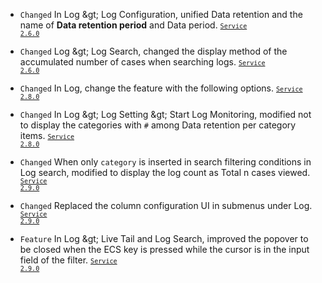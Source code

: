- <code class="Changed">Changed</code> In <span class="uitext">Log</span> &amp;gt; <span class="uitext">Log Configuration</span>, unified <span class="uitext">Data retention</span> and the name of <strong>Data retention period</strong> and <span class="b600">Data period</span>. <code class='changelog-service'><a href="../release-notes/service/service-2_6_x"><code class='changelog-service'>Service 2.6.0​</code></a></code>

- <code class="Changed">Changed</code> <span class="uitext">Log</span> &amp;gt; <span class="uitext">Log Search</span>, changed the display method of the accumulated number of cases when searching logs. <code class='changelog-service'><a href="../release-notes/service/service-2_6_x"><code class='changelog-service'>Service 2.6.0​</code></a></code>

- <code class="Changed" type="1">Changed</code> In <span class="uitext">Log</span>, change the feature with the following options. <code class='changelog-service'><a href="../release-notes/service/service-2_8_x"><code class='changelog-service'>Service 2.8.0​</code></a></code>

- <code class="Changed" type="1">Changed</code> In <span class="uitext">Log</span> &amp;gt; <span class="uitext">Log Setting</span> &amp;gt; <span class="uitext">Start Log Monitoring</span>, modified not to display the categories with <code>#</code> among <span class="uitext">Data retention per category</span> items. <code class='changelog-service'><a href="../release-notes/service/service-2_8_x"><code class='changelog-service'>Service 2.8.0​</code></a></code>

- <code class="Changed" type="1">Changed</code> When only <code>category</code> is inserted in search filtering conditions in <span class="uitext">Log search</span>, modified to display the log count as <span class="uitext">Total n cases viewed</span>. <code class='changelog-service'><a href="../release-notes/service/service-2_9_x"><code class='changelog-service'>Service 2.9.0​</code></a></code>

- <code class="Changed" type="1">Changed</code> Replaced the column configuration UI in submenus under <span class="uitext">Log</span>. <code class='changelog-service'><a href="../release-notes/service/service-2_9_x"><code class='changelog-service'>Service 2.9.0​</code></a></code>

- <code class="Feature" type="1">Feature</code> In <span class="uitext">Log</span> &amp;gt; <span class="uitext">Live Tail</span> and <span class="uitext">Log Search</span>, improved the popover to be closed when the ECS ​​key is pressed while the cursor is in the input field of the filter. <code class='changelog-service'><a href="../release-notes/service/service-2_9_x"><code class='changelog-service'>Service 2.9.0​</code></a></code>
